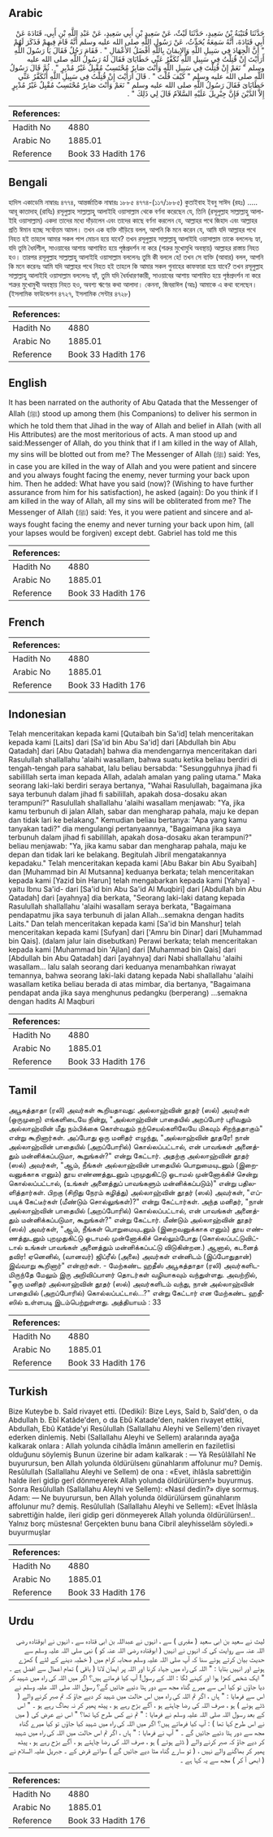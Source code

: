 ## Arabic

<div dir="rtl" lang="ar" style={{fontSize:'larger',backgroundColor:'#f8f9fa',padding:20}}>حَدَّثَنَا قُتَيْبَةُ بْنُ سَعِيدٍ، حَدَّثَنَا لَيْثٌ، عَنْ سَعِيدِ بْنِ أَبِي سَعِيدٍ، عَنْ عَبْدِ اللَّهِ بْنِ أَبِي، قَتَادَةَ عَنْ أَبِي قَتَادَةَ، أَنَّهُ سَمِعَهُ يُحَدِّثُ، عَنْ رَسُولِ اللَّهِ صلى الله عليه وسلم أَنَّهُ قَامَ فِيهِمْ فَذَكَرَ لَهُمْ ‏"‏ أَنَّ الْجِهَادَ فِي سَبِيلِ اللَّهِ وَالإِيمَانَ بِاللَّهِ أَفْضَلُ الأَعْمَالِ ‏"‏ ‏.‏ فَقَامَ رَجُلٌ فَقَالَ يَا رَسُولَ اللَّهِ أَرَأَيْتَ إِنْ قُتِلْتُ فِي سَبِيلِ اللَّهِ تُكَفَّرُ عَنِّي خَطَايَاىَ فَقَالَ لَهُ رَسُولُ اللَّهِ صلى الله عليه وسلم ‏"‏ نَعَمْ إِنْ قُتِلْتَ فِي سَبِيلِ اللَّهِ وَأَنْتَ صَابِرٌ مُحْتَسِبٌ مُقْبِلٌ غَيْرُ مُدْبِرٍ ‏"‏ ‏.‏ ثُمَّ قَالَ رَسُولُ اللَّهِ صلى الله عليه وسلم ‏"‏ كَيْفَ قُلْتَ ‏"‏ ‏.‏ قَالَ أَرَأَيْتَ إِنْ قُتِلْتُ فِي سَبِيلِ اللَّهِ أَتُكَفَّرُ عَنِّي خَطَايَاىَ فَقَالَ رَسُولُ اللَّهِ صلى الله عليه وسلم ‏"‏ نَعَمْ وَأَنْتَ صَابِرٌ مُحْتَسِبٌ مُقْبِلٌ غَيْرُ مُدْبِرٍ إِلاَّ الدَّيْنَ فَإِنَّ جِبْرِيلَ عَلَيْهِ السَّلاَمُ قَالَ لِي ذَلِكَ ‏"‏ ‏.‏</div><div style={{backgroundColor:'#f8f9fa',padding:20, marginBottom: 10}}><table>
        <thead>
          <tr>
            <th>References:</th>
            <th></th>
          </tr>
        </thead>
        <tbody><tr><td>Hadith No</td><td>4880</td></tr><tr><td>Arabic No</td><td>1885.01</td></tr><tr><td>Reference</td><td>Book 33 Hadith 176</td></tr></tbody></table></div>

## Bengali

<div dir="ltr" lang="bn" style={{fontSize:'larger',backgroundColor:'#f8f9fa',padding:20}}>হাদিস একাডেমি নাম্বারঃ ৪৭৭৪, আন্তর্জাতিক নাম্বারঃ ১৮৮৫ ৪৭৭৪-(১১৭/১৮৮৫) কুতাইবাহ ইবনু সাঈদ (রহঃ) ..... আবূ কাতাদাহ্ (রাযিঃ) রসূলুল্লাহ সাল্লাল্লাহু আলাইহি ওয়াসাল্লাম থেকে বর্ণনা করেছেন যে, তিনি (রসূলুল্লাহ সাল্লাল্লাহু আলাইহি ওয়াসাল্লাম) একদা তাদের মধ্যে দাঁড়ালেন এবং তাদের কাছে বর্ণনা করলেন যে, আল্লাহর পথে জিহাদ এবং আল্লাহর প্রতি ঈমান হচ্ছে সর্বোত্তম আমল। তখন এক ব্যক্তি দাঁড়িয়ে বলল, আপনি কি মনে করেন যে, আমি যদি আল্লাহর পথে নিহত হই তাহলে আমার সকল পাপ মোচন হয়ে যাবে? তখন রসূলুল্লাহ সাল্লাল্লাহু আলাইহি ওয়াসাল্লাম তাকে বললেনঃ হ্যা, যদি তুমি ধৈর্যশীল, সাওয়াবের আশায় আশান্বিত হয়ে পৃষ্ঠপ্রদর্শন না করে (শত্রুর মুখোমুখি অবস্থায়) আল্লাহর রাস্তায় নিহত হও। তারপর রসূলুল্লাহ সাল্লাল্লাহু আলাইহি ওয়াসাল্লাম বললেনঃ তুমি কী বললে হে! তখন সে ব্যক্তি (আবার) বলল, আপনি কি মনে করেনঃ আমি যদি আল্লাহর পথে নিহত হই তাহলে কি আমার সকল গুনাহের কাফফারা হয়ে যাবে? তখন রসূলুল্লাহ সাল্লাল্লাহু আলাইহি ওয়াসাল্লাম বললেনঃ হ্যাঁ, তুমি যদি ধৈর্যধারণকারী, সাওয়াবের আশায় আশান্বিত হয়ে পৃষ্ঠপ্রদর্শন না করে শত্রুর মুখোমুখী অবস্থায় নিহত হও, অবশ্য ঋণের কথা আলাদা। কেননা, জিবরাঈল (আঃ) আমাকে এ কথা বলেছেন। (ইসলামিক ফাউন্ডেশন ৪৭২৭, ইসলামিক সেন্টার ৪৭২৮)</div><div style={{backgroundColor:'#f8f9fa',padding:20, marginBottom: 10}}><table>
        <thead>
          <tr>
            <th>References:</th>
            <th></th>
          </tr>
        </thead>
        <tbody><tr><td>Hadith No</td><td>4880</td></tr><tr><td>Arabic No</td><td>1885.01</td></tr><tr><td>Reference</td><td>Book 33 Hadith 176</td></tr></tbody></table></div>

## English

<div dir="ltr" lang="en" style={{fontSize:'larger',backgroundColor:'#f8f9fa',padding:20}}>It has been narrated on the authority of Abu Qatada that the Messenger of Allah (ﷺ) stood up among them (his Companions) to deliver his sermon in which he told them that Jihad in the way of Allah and belief in Allah (with all His Attributes) are the most meritorious of acts. A man stood up and said:Messenger of Allah, do you think that if I am killed in the way of Allah, my sins will be blotted out from me? The Messenger of Allah (ﷺ) said: Yes, in case you are killed in the way of Allah and you were patient and sincere and you always fought facing the enemy, never turming your back upon him. Then he added: What have you said (now)? (Wishing to have further assurance from him for his satisfaction), he asked (again): Do you think if I am killed in the way of Allah, all my sins will be obliterated from me? The Messenger of Allah (ﷺ) said: Yes, it you were patient and sincere and always fought facing the enemy and never turning your back upon him, (all your lapses would be forgiven) except debt. Gabriel has told me this</div><div style={{backgroundColor:'#f8f9fa',padding:20, marginBottom: 10}}><table>
        <thead>
          <tr>
            <th>References:</th>
            <th></th>
          </tr>
        </thead>
        <tbody><tr><td>Hadith No</td><td>4880</td></tr><tr><td>Arabic No</td><td>1885.01</td></tr><tr><td>Reference</td><td>Book 33 Hadith 176</td></tr></tbody></table></div>

## French

<div dir="ltr" lang="fr" style={{fontSize:'larger',backgroundColor:'#f8f9fa',padding:20}}></div><div style={{backgroundColor:'#f8f9fa',padding:20, marginBottom: 10}}><table>
        <thead>
          <tr>
            <th>References:</th>
            <th></th>
          </tr>
        </thead>
        <tbody><tr><td>Hadith No</td><td>4880</td></tr><tr><td>Arabic No</td><td>1885.01</td></tr><tr><td>Reference</td><td>Book 33 Hadith 176</td></tr></tbody></table></div>

## Indonesian

<div dir="ltr" lang="id" style={{fontSize:'larger',backgroundColor:'#f8f9fa',padding:20}}>Telah menceritakan kepada kami [Qutaibah bin Sa'id] telah menceritakan kepada kami [Laits] dari [Sa'id bin Abu Sa'id] dari [Abdullah bin Abu Qatadah] dari [Abu Qatadah] bahwa dia mendengarnya menceritakan dari Rasulullah shallallahu 'alaihi wasallam, bahwa suatu ketika beliau berdiri di tengah-tengah para sahabat, lalu beliau bersabda: "Sesungguhnya jihad fi sabilillah serta iman kepada Allah, adalah amalan yang paling utama." Maka seorang laki-laki berdiri seraya bertanya, "Wahai Rasulullah, bagaimana jika saya terbunuh dalam jihad fi sabilillah, apakah dosa-dosaku akan terampuni?" Rasulullah shallallahu 'alaihi wasallam menjawab: "Ya, jika kamu terbunuh di jalan Allah, sabar dan mengharap pahala, maju ke depan dan tidak lari ke belakang." Kemudian beliau bertanya: "Apa yang kamu tanyakan tadi?" dia mengulangi pertanyaannya, "Bagaimana jika saya terbunuh dalam jihad fi sabilillah, apakah dosa-dosaku akan terampuni?" beliau menjawab: "Ya, jika kamu sabar dan mengharap pahala, maju ke depan dan tidak lari ke belakang. Begitulah Jibril mengatakannya kepadaku." Telah menceritakan kepada kami [Abu Bakar bin Abu Syaibah] dan [Muhammad bin Al Mutsanna] keduanya berkata; telah menceritakan kepada kami [Yazid bin Harun] telah mengabarkan kepada kami [Yahya] -yaitu Ibnu Sa'id- dari [Sa'id bin Abu Sa'id Al Muqbiri] dari [Abdullah bin Abu Qatadah] dari [ayahnya] dia berkata, "Seorang laki-laki datang kepada Rasulullah shallallahu 'alaihi wasallam seraya berkata, "Bagaimana pendapatmu jika saya terbunuh di jalan Allah…semakna dengan hadits Laits." Dan telah menceritakan kepada kami [Sa'id bin Manshur] telah menceritakan kepada kami [Sufyan] dari ['Amru bin Dinar] dari [Muhammad bin Qais]. (dalam jalur lain disebutkan) Perawi berkata; telah menceritakan kepada kami [Muhammad bin 'Ajlan] dari [Muhammad bin Qais] dari [Abdullah bin Abu Qatadah] dari [ayahnya] dari Nabi shallallahu 'alaihi wasallam… lalu salah seorang dari keduanya menambahkan riwayat temannya, bahwa seorang laki-laki datang kepada Nabi shallallahu 'alaihi wasallam ketika beliau berada di atas mimbar, dia bertanya, "Bagaimana pendapat anda jika saya menghunus pedangku (berperang) …semakna dengan hadits Al Maqburi</div><div style={{backgroundColor:'#f8f9fa',padding:20, marginBottom: 10}}><table>
        <thead>
          <tr>
            <th>References:</th>
            <th></th>
          </tr>
        </thead>
        <tbody><tr><td>Hadith No</td><td>4880</td></tr><tr><td>Arabic No</td><td>1885.01</td></tr><tr><td>Reference</td><td>Book 33 Hadith 176</td></tr></tbody></table></div>

## Tamil

<div dir="ltr" lang="ta" style={{fontSize:'larger',backgroundColor:'#f8f9fa',padding:20}}>அபூகத்தாதா (ரலி) அவர்கள் கூறியதாவது: அல்லாஹ்வின் தூதர் (ஸல்) அவர்கள் (ஒருமுறை) எங்களிடையே நின்று, "அல்லாஹ்வின் பாதையில் அறப்போர் புரிவதும் அல்லாஹ்வின் மீது நம்பிக்கை கொள்வதும் நற்செயல்களிலேயே மிகவும் சிறந்ததாகும்" என்று கூறினார்கள். அப்போது ஒரு மனிதர் எழுந்து, "அல்லாஹ்வின் தூதரே! நான் அல்லாஹ்வின் பாதையில் (அறப்போரில்) கொல்லப்பட்டால், என் பாவங்கள் அனைத்தும் மன்னிக்கப்படுமா, கூறுங்கள்?" என்று கேட்டார். அதற்கு அல்லாஹ்வின் தூதர் (ஸல்) அவர்கள், "ஆம், நீங்கள் அல்லாஹ்வின் பாதையில் பொறுமையுடனும் (இறைவனுக்காக எனும்) தூய எண்ணத்துடனும் புறமுதுகிட்டு ஓடாமல் முன்னோக்கிச் சென்று கொல்லப்பட்டால், (உங்கள் அனைத்துப் பாவங்களும் மன்னிக்கப்படும்)" என்று பதிலளித்தார்கள். பிறகு (சிறிது நேரம் கழித்து) அல்லாஹ்வின் தூதர் (ஸல்) அவர்கள், "எப்படிக் கேட்டீர்கள் (மீண்டும் சொல்லுங்கள்)?" என்று கேட்டார்கள். அந்த மனிதர், "நான் அல்லாஹ்வின் பாதையில் (அறப்போரில்) கொல்லப்பட்டால், என் பாவங்கள் அனைத்தும் மன்னிக்கப்படுமா, கூறுங்கள்?" என்று கேட்டார். மீண்டும் அல்லாஹ்வின் தூதர் (ஸல்) அவர்கள், "ஆம், நீங்கள் பொறுமையுடனும் (இறைவனுக்காக எனும்) தூய எண்ணத்துடனும் புறமுதுகிட்டு ஓடாமல் முன்னோக்கிச் செல்லும்போது (கொல்லப்பட்டுவிட்டால் உங்கள் பாவங்கள் அனைத்தும் மன்னிக்கப்பட்டு விடுகின்றன.) ஆனால், கடனைத் தவிர! ஏனெனில், (வானவர்) ஜிப்ரீல் (அலை) அவர்கள் என்னிடம் (இப்போதுதான்) இவ்வாறு கூறினார்" என்றார்கள். - மேற்கண்ட ஹதீஸ் அபூகத்தாதா (ரலி) அவர்களிடமிருந்தே மேலும் இரு அறிவிப்பாளர் தொடர்கள் வழியாகவும் வந்துள்ளது. அவற்றில், "ஒரு மனிதர் அல்லாஹ்வின் தூதர் (ஸல்) அவர்களிடம் வந்து, நான் அல்லாஹ்வின் பாதையில் (அறப்போரில்) கொல்லப்பட்டால்...?" என்று கேட்டார் என மேற்கண்ட ஹதீஸில் உள்ளபடி இடம்பெற்றுள்ளது. அத்தியாயம் : 33</div><div style={{backgroundColor:'#f8f9fa',padding:20, marginBottom: 10}}><table>
        <thead>
          <tr>
            <th>References:</th>
            <th></th>
          </tr>
        </thead>
        <tbody><tr><td>Hadith No</td><td>4880</td></tr><tr><td>Arabic No</td><td>1885.01</td></tr><tr><td>Reference</td><td>Book 33 Hadith 176</td></tr></tbody></table></div>

## Turkish

<div dir="ltr" lang="tr" style={{fontSize:'larger',backgroundColor:'#f8f9fa',padding:20}}>Bize Kuteybe b. Saîd rivayet etti. (Dediki): Bize Leys, Saîd b, Saîd'den, o da Abdullah b. Ebî Katâde'den, o da Ebû Katade'den, naklen rivayet ettiki, Abdullah, Ebû Katâde'yi Resûlullah (Sallallahu Aleyhi ve Sellem)'den rivayet ederken dinlemiş. Nebi (Sallallahu Aleyhi ve Sellem) aralarında ayağa kalkarak onlara : Allah yolunda cihâdla îmânın amellerin en faziletlisi olduğunu söylemiş Bunun üzerine bir adam kalkarak : — Yâ Resûlâllahî Ne buyurursun, ben Allah yolunda öldürülsenı günahlarım affolunur mu? Demiş. Resûlullah (Sallallahu Aleyhi ve Sellem) de ona : «Evet, ihlâsla sabrettiğin halde ileri gidip gerî dönmeyerek Allah yolunda öldürülürsen!» buyurmuş. Sonra Resûlullah (Sallallahu Aleyhi ve Sellem): «Nasıl dedin?» diye sormuş. Adam: — Ne buyurursun, ben Allah yolunda öldürülürsem günahlarım affolunur mu? demiş. Resûlullah (Sallallahu Aleyhi ve Sellem): «Evet İhlâsla sabrettiğin halde, ileri gidip geri dönmeyerek Allah yolunda öldürülürsen!.. Yalnız borç müstesna! Gerçekten bunu bana Cibril aleyhisselâm söyledi.» buyurmuşlar</div><div style={{backgroundColor:'#f8f9fa',padding:20, marginBottom: 10}}><table>
        <thead>
          <tr>
            <th>References:</th>
            <th></th>
          </tr>
        </thead>
        <tbody><tr><td>Hadith No</td><td>4880</td></tr><tr><td>Arabic No</td><td>1885.01</td></tr><tr><td>Reference</td><td>Book 33 Hadith 176</td></tr></tbody></table></div>

## Urdu

<div dir="rtl" lang="ur" style={{fontSize:'larger',backgroundColor:'#f8f9fa',padding:20}}>لیث نے سعید بن ابی سعید ( مقبری ) سے ، انہوں نے عبداللہ بن ابی قتادہ سے ، انہوں نے ابوقتادہ رضی اللہ عنہ سے روایت کی کہ انہوں نے انہیں ( ابوقتادہ رضی اللہ عنہ کو ) نبی صلی اللہ علیہ وسلم سے حدیث بیان کرتے ہوئے سنا کہ آپ صلی اللہ علیہ وسلم صحابہ کرام میں ( خطبہ دینے کے لئے ) کھڑے ہوئے اور انہیں بتایا : " اللہ کی راہ میں جہاد کرنا اور اللہ پر ایمان لانا ( باقی ) تمام اعمال سے افضل ہے ۔ " ایک شخص کھڑا ہوا اور کہنے لگا : اللہ کے رسول! آپ کیا فرماتے ہیں؟ اگر میں اللہ کی راہ میں شہید کر دیا جاؤں تو کیا اس سے میرے گناہ مجھ سے دور ہٹا دئیے جائیں گے؟ رسول اللہ صلی اللہ علیہ وسلم نے اس سے فرمایا : " ہاں ، اگر تم اللہ کی راہ میں اس حالت میں شہید کر دیے جاؤ کہ تم صبر کرنے والے ( ڈٹے ہوئے ) ہو ، صرف اللہ کی رضا چاہتے ہو ، آگے بڑح رہے ہو ، پیٹھ پھیر کر نہ بھاگ رہے ہو ۔ " اس کے بعد رسول اللہ صلی اللہ علیہ وسلم نے فرمایا : " تم نے کس طرح کہا تھا؟ " اس نے عرض کی ( میں نے اس طرح کہا تھا ) : آپ کیا فرماتے ہیں؟ اگر میں اللہ کی راہ میں شہید کیا جاؤں تو کیا میرے گناہ مجھ سے دور ہٹا دئیے جائیں گے ۔ " آپ نے فرمایا : " ہاں ، اگر تم اس حالت میں اللہ کی راہ میں شہید کر دیے جاؤ کہ صبر کرنے والے ( ڈٹے ہوئے ) ہو ، صرف اللہ کی رضا چاہتے ہو ، آگے بڑح رہے ہو ، پیٹھ پھیر کر بھاگنے والے نہیں ، ( تو سارے گناہ مٹا دیے جائیں گے ) سوائے قرض کے ۔ جبریل علیہ السلام نے ( ابھی آ کر ) مجھ سے یہ کہا ہے ۔</div><div style={{backgroundColor:'#f8f9fa',padding:20, marginBottom: 10}}><table>
        <thead>
          <tr>
            <th>References:</th>
            <th></th>
          </tr>
        </thead>
        <tbody><tr><td>Hadith No</td><td>4880</td></tr><tr><td>Arabic No</td><td>1885.01</td></tr><tr><td>Reference</td><td>Book 33 Hadith 176</td></tr></tbody></table></div>